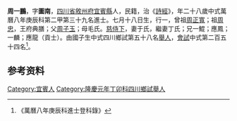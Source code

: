 {{明清人物信息框
| 姓名 = 周一鵬
| 原名 =
| 圖片名稱= 
| 圖片大小 =
| 圖片說明 = 
| 最高職務 =
| 國家 = 大明 
| 爵位 =
| 籍貫 = [[四川省|四川省]][[敘州府|敘州府]][[宜賓縣|宜賓縣]]
| 族裔 = 
| 旗籍 = 
| 字號 = 
| 諡號 =
| 出生日期 = 七月十八日
| 出生地點 =
| 逝世日期 = 
| 逝世地點 =
| 墓葬 =
| 配偶 = 于氏丁氏
| 親屬 = 曾祖[[周正寬|周正寬]]，祖[[周忠|周忠]]，父[[周子玉|周子玉]]，母毛氏
| 出身 =
* 萬曆八年庚辰科進士
| 經歷 =
| 著作 =  
*
*
*
}}
'''周一鵬'''{{BD|1553年||1612年||}}，字'''圖南'''，[[四川省|四川省]][[敘州府|敘州府]][[宜賓縣|宜賓縣]]人，民籍，治《[[詩經|詩經]]》，年二十八歲中式萬曆八年庚辰科第二甲第三十九名進士。七月十八日生，行一，曾祖[[周正寬|周正寬]]；祖[[周忠|周忠]]，王府典膳；父[[周子玉|周子玉]]；母毛氏。[[慈侍下|慈侍下]]，妻于氏，繼妻丁氏；兄一鯤；應鳳；一麟；應龍（貢士）。由國子生中式四川鄉試第五十八名[[舉人|舉人]]，[[會試|會試]]中式第二百五十四名<ref>《萬曆八年庚辰科進士登科錄》</ref>。

== 参考资料 ==
{{reflist}}

{{萬曆八年庚辰科殿试金榜}}

{{Authority control}}

{{DEFAULTSORT:}}
[[Category:宜賓人|Category:宜賓人]]
[[Category:隆慶元年丁卯科四川鄉試舉人|Category:隆慶元年丁卯科四川鄉試舉人]]


{{明朝人物小作品}}